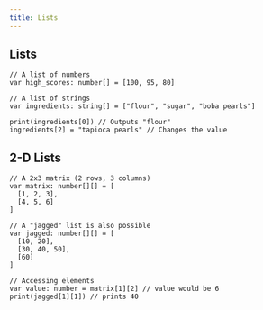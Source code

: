 ```yaml
---
title: Lists
---
```


## Lists

```boba
// A list of numbers
var high_scores: number[] = [100, 95, 80]

// A list of strings
var ingredients: string[] = ["flour", "sugar", "boba pearls"]

print(ingredients[0]) // Outputs "flour"
ingredients[2] = "tapioca pearls" // Changes the value
```

## 2-D Lists

```boba
// A 2x3 matrix (2 rows, 3 columns)
var matrix: number[][] = [
  [1, 2, 3],
  [4, 5, 6]
]

// A "jagged" list is also possible
var jagged: number[][] = [
  [10, 20],
  [30, 40, 50],
  [60]
]

// Accessing elements
var value: number = matrix[1][2] // value would be 6
print(jagged[1][1]) // prints 40
```